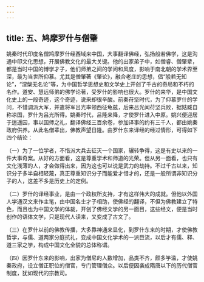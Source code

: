 ```yaml
---
---
---
```

title: 五、鸠摩罗什与僧肇
---




姚秦时代印度名僧鸠摩罗什经西域来中国，大事翻译佛经，弘扬般若佛学，这是沟通中印文化思想，开展佛教文化的最大关键。他的出家弟子中，如僧睿、僧肇辈，都是当时中国的博学才子，他们师弟之间的学问和风度，影响于南北朝的学术界至深，最为当世所仰慕。尤其是僧肇著《肇论》，融合老庄的思想，倡“般若无知论”，“涅槃无名论”等，为中国哲学思想史和文学史上开创了千古的奇局和不朽的名作。道安、慧远师弟的佛学论著，受罗什的影响也很大。罗什的来华，是中国文化史上的一段奇迹，这个奇迹，说来却很辛酸。前秦苻坚时代，为了仰慕罗什的学问，不惜调派大军，并遣将军吕光率领西征龟兹，后来吕光闻苻坚兵败，据姑臧自称凉国，罗什为吕光所得。姚秦时代，吕隆来降，才使罗什进入中原。姚兴便迎居于逍遥园，事以国师之礼，翻译佛经三百余卷，参加译事的约有三千人，都由姚秦政府供养。从此名僧辈出，佛教声望日隆。由罗什东来译经的经过情形，可得如下四个结论：

（一）为了一位学者，不惜派大兵去征灭一个国家，辗转争得，这是有史以来的一件大事奇案。从好的方面看，这是尊重学术和师道的光荣。但从另一面看，也只有文化浅薄的人，才会做得出来，因为这也可以说是武力的劫持。不过千古以来，知识分子多半自相轻蔑，真正尊重知识分子而能爱才惜才的，还是一般所谓非知识分子的人，这差不多是历史上的定例。

（二）罗什的译经事业，是由一个政权所支持，才有这样伟大的成就。但他以外国人学通汉文来作主笔，由中国名士才子相助，使佛经的翻译，不但为佛教建立了特色，而且也为中国文学的体裁，开创了佛经文学的另一面目，这些经文，便是当时创作的语体文学，只是现代人读来，又变成了古文了。

（三）在罗什以前的佛教传播，大多靠神通来显化，到罗什东来的时期，才使佛教哲学，与儒、道两家分庭抗礼，变成中国文化学术的一派巨流，以后才有儒、释、道三家之学，构成中国文化全貌的总体称谓。

（四）因罗什东来的影响，出家为僧尼的人数增加，品类不齐，颇多竽滥，才使姚秦政府，设立僧正职位的僧官，专门管理僧众。以后便因袭成隋唐以下的历代僧官制度，犹如现代的宗教司。